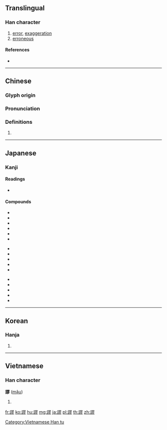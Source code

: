 {{character info/new}}
{{also|谬}}
==Translingual==

===Han character===
{{Han char|rn=149|rad=言|as=11|sn=18|four=07622|canj=YRSMH}}

# [[error]], [[exaggeration]]
# [[erroneous]]

====References====
* {{Han ref|kx=1177.270|dkj=35872|dj=1642.010|hdz=64015.120|uh=8B2C|ud=35628|bh=C2D5|bd=49877}}

----

==Chinese==
{{zh-forms|s=谬}}

===Glyph origin===
{{Han etym}}

===Pronunciation===
{{zh-pron
|m=miù
|c=mau6
|h=pfs=
|md=
|mn=
|w=
|mc=y
|oc=y
|cat=
}}

===Definitions===
{{zh-hanzi}}

# {{rfdef|lang=zh}}

----

==Japanese==

===Kanji===
{{ja-kanji|grade=|rs=言11}}

====Readings====
* {{ja-readings|on=[[びょう]] (byō), [[みゅう]] (myū)|kanon=[[びゅう]] (byū)|goon=[[みょう]] (myō)|kun=[[あやまる]] (ayamaru)}}

====Compounds====
{{der-top|Compounds with 謬}}
{{top3}}
* {{ja-r|乖謬|かいびゅう}}
* {{ja-r|過謬|かびゅう}}
* {{ja-r|誤謬|ごびゅう}}
* {{ja-r|錯謬|さくびゅう}}
* {{ja-r|粃謬|ひびゅう}}
* {{ja-r|謬計|びゅうけい}}
{{mid3}}
* {{ja-r|謬見|びゅうけん}}
* {{ja-r|謬言|びゅうげん}}
* {{ja-r|謬錯|びゅうさく}}
* {{ja-r|謬算|びゅうさん}}
* {{ja-r|謬説|びゅうせつ}}
{{mid3}}
* {{ja-r|謬想|びゅうそう}}
* {{ja-r|謬伝|びゅうでん}}
* {{ja-r|謬論|びゅうろん}}
* {{ja-r|無謬|むびゅう}}
* {{ja-r|迷謬|めいびゅう}}
{{bottom}}
{{der-bottom}}

----

==Korean==

===Hanja===
{{ko-hanja|hangeul=류>유, 므|eumhun=|rv=ryu>yu, meu|mr=ryu>yu, mŭ|y=lyu>yu, mu}}

# {{defn|lang=ko|sort=言11}}

----

==Vietnamese==

===Han character===
'''謬''' ([[mậu]])

# {{defn|lang=vi}}

[[Category:Vietnamese Han tu]]

[[fr:謬]]
[[ko:謬]]
[[hu:謬]]
[[mg:謬]]
[[ja:謬]]
[[pl:謬]]
[[th:謬]]
[[zh:謬]]